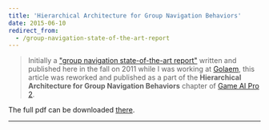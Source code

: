 ```yaml
---
title: 'Hierarchical Architecture for Group Navigation Behaviors'
date: 2015-06-10
redirect_from:
  - /group-navigation-state-of-the-art-report
---
```


> Initially a
> ["group navigation state-of-the-art report"](https://github.com/cloderic/Group-navigation-state-of-the-art-report)
> written and published here in the fall on 2011 while I was working at
> [Golaem](http://golaem.com), this article was reworked and published as a part
> of the **Hierarchical Architecture for Group Navigation Behaviors** chapter of
> [Game AI Pro 2](http://www.gameaipro.com).

The full pdf can be downloaded
[there](/content/2015-06-10-hierarchical-architecture-for-group-navigation-behaviors/GameAIPro2_Chapter20_Hierarchical_Architecture_for_Group_Navigation_Behaviors.pdf 'Game AI Pro 2 - Hierarchical Architecture
for Group Navigation Behaviors').

---

<Pdf
  title="Game AI Pro 2 - Hierarchical Architecture for Group Navigation Behaviors"
  href="http://www.gameaipro.com"
  src="/content/2015-06-10-hierarchical-architecture-for-group-navigation-behaviors/GameAIPro2_Chapter20_Hierarchical_Architecture_for_Group_Navigation_Behaviors.pdf"
  className="aspect-[21/30]"
/>
